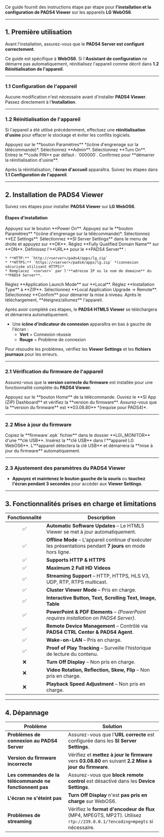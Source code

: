 Ce guide fournit des instructions étape par étape pour **l'installation et la configuration de PADS4 Viewer** sur les appareils **LG WebOS6**.

***

## **1. Première utilisation**

Avant l'installation, assurez-vous que le **PADS4 Server est configuré correctement**.

<Note> Ce guide est spécifique à **WebOS6**. Si l'**Assistant de configuration** ne démarre pas automatiquement, réinitialisez l'appareil comme décrit dans **1.2 Réinitialisation de l'appareil**.</Note>

***

### **1.1 Configuration de l'appareil**

Aucune modification n'est nécessaire avant d'installer **PADS4 Viewer**. Passez directement à l'**Installation**.

***

### **1.2 Réinitialisation de l'appareil**

Si l'appareil a été utilisé précédemment, effectuez une **réinitialisation d'usine** pour effacer le stockage et éviter les conflits logiciels.

<Steps>
  <Step title="Première étape">
    Appuyez sur le **bouton Paramètres** *(icône d'engrenage sur la télécommande)*.
  </Step>

  <Step title="Deuxième étape">
    Sélectionnez **Admin**.
  </Step>

  <Step title="Troisième étape">
    Sélectionnez **Turn On**.
  </Step>

  <Step title="Quatrième étape">
    Entrez le **code PIN** par défaut : `000000`.
  </Step>

  <Step title="Cinquième étape">
    Confirmez pour **démarrer la réinitialisation d'usine**.
  </Step>
</Steps>

Après la réinitialisation, l'**écran d'accueil** apparaîtra. Suivez les étapes dans **1.1 Configuration de l'appareil**.

***

## **2. Installation de PADS4 Viewer**

Suivez ces étapes pour installer **PADS4 Viewer** sur **LG WebOS6**.

#### **Étapes d'installation**

<Steps>
  <Step title="Première étape">
    Appuyez sur le bouton **Power On**.
  </Step>

  <Step title="Deuxième étape">
    Appuyez sur le **bouton Paramètres** *(icône d'engrenage sur la télécommande)*.
  </Step>

  <Step title="Troisième étape">
    Sélectionnez **EZ Settings**.
  </Step>

  <Step title="Quatrième étape">
    Sélectionnez **SI Server Settings** dans le menu de droite et appuyez sur **OK**.
  </Step>

  <Step title="Cinquième étape">
    Réglez **Fully Qualified Domain Name** sur **ON**.
  </Step>

  <Step title="Sixième étape">
    Définissez l'**URL** pour le **PADS4 Server** :

    * **HTTP:** `http://<server>/pads4/apps/lg.zip`
    * **HTTPS:** `https://<server>/pads4/apps/lg.zip` *(connexion sécurisée utilisant HTTPS)*
    * Remplacez `<server>` par l'**adresse IP ou le nom de domaine** du **PADS4 Server**.
  </Step>

  <Step title="Septième étape">
    Réglez **Application Launch Mode** sur **Local**.
  </Step>

  <Step title="Huitième étape">
    Réglez **Installation Type** à **ZIP**.
  </Step>

  <Step title="Étape Neuf">
    Sélectionnez **Local Application Upgrade → Remote**.
  </Step>

  <Step title="Étape Dix">
    Sélectionnez **Confirm** pour démarrer la mise à niveau.
  </Step>

  <Step title="Étape Onze">
    Après le téléchargement, **éteignez/allumez** l'appareil.
  </Step>
</Steps>

Après avoir complété ces étapes, le **PADS4 HTML5 Viewer** se téléchargera et démarrera automatiquement.

* Une **icône d'indicateur de connexion** apparaîtra en bas à gauche de l'écran :
  * **Vert** = Connexion réussie
  * **Rouge** = Problème de connexion

Pour résoudre les problèmes, vérifiez les **Viewer Settings** et les **fichiers journaux** pour les erreurs.

***

### **2.1 Vérification du firmware de l'appareil**

Assurez-vous que la **version correcte du firmware** est installée pour une fonctionnalité complète du **PADS4 Viewer**.

<Steps>
  <Step title="Étape Un">
    Appuyez sur le **bouton Home** de la télécommande.
  </Step>

  <Step title="Étape Deux">
    Ouvrez le **SI App (ZIP) Dashboard** et vérifiez la **version du firmware**.
  </Step>

  <Step title="Étape Trois">
    Assurez-vous que la **version du firmware** est **03.08.80** *(requise pour PADS4)*.
  </Step>
</Steps>

***

### **2.2 Mise à jour du firmware**

<Steps>
  <Step title="Étape Un">
    Copiez le **firmware`.epk` fichier** dans le dossier **LG\_MONITOR** d'une **clé USB**.
  </Step>

  <Step title="Étape Deux">
    Insérez la **clé USB** dans l'**appareil LG WebOS6**.
  </Step>

  <Step title="Étape Trois">
    L'**appareil détectera la clé USB** et démarrera la **mise à jour du firmware** automatiquement.
  </Step>
</Steps>

***

### **2.3 Ajustement des paramètres du PADS4 Viewer**

* **Appuyez et maintenez le bouton gauche de la souris** ou **touchez l'écran pendant 3 secondes** pour accéder aux **Viewer Settings**.

***

## **3. Fonctionnalités prises en charge et limitations**

| Fonctionnalité | Description                                                                                                 |
| :------------: | ----------------------------------------------------------------------------------------------------------- |
|        ✅       | **Automatic Software Updates** – Le HTML5 Viewer se met à jour automatiquement.                             |
|        ✅       | **Offline Mode** – L'appareil continue d'exécuter les présentations pendant **7 jours** en mode hors ligne. |
|        ✅       | **Supports HTTP & HTTPS**                                                                                   |
|        ✅       | **Maximum 2 Full HD Videos**                                                                                |
|        ✅       | **Streaming Support** – HTTP, HTTPS, HLS V3, UDP, RTP, RTPS multicast.                                      |
|        ✅       | **Cluster Viewer Mode** – Pris en charge.                                                                   |
|        ✅       | **Interactive Button, Text, Scrolling Text, Image, Table**                                                  |
|        ✅       | **PowerPoint & PDF Elements** – *(PowerPoint requires installation on PADS4 Server)*.                       |
|        ✅       | **Remote Device Management** – Contrôlé via **PADS4 CTRL Center & PADS4 Agent**.                            |
|        ✅       | **Wake-on-LAN** – Pris en charge.                                                                           |
|        ✅       | **Proof of Play Tracking** – Surveille l'historique de lecture du contenu.                                  |
|        ❌       | **Turn Off Display** – Non pris en charge.                                                                  |
|        ❌       | **Video Rotation, Reflection, Skew, Flip** – Non pris en charge.                                            |
|        ❌       | **Playback Speed Adjustment** – Non pris en charge.                                                         |

***

## **4. Dépannage**

| **Problème**                                             | **Solution**                                                                                                              |
| -------------------------------------------------------- | ------------------------------------------------------------------------------------------------------------------------- |
| **Problèmes de connexion au PADS4 Server**               | Assurez-vous que l'**URL correcte** est configurée dans les **SI Server Settings**.                                       |
| **Version du firmware incorrecte**                       | Vérifiez et **mettez à jour le firmware** vers **03.08.80** en suivant **2.2 Mise à jour du firmware**.                   |
| **Les commandes de la télécommande ne fonctionnent pas** | Assurez-vous que **block remote control** est désactivé dans les **Device Settings**.                                     |
| **L'écran ne s'éteint pas**                              | **Turn Off Display** n'est **pas pris en charge** sur WebOS6.                                                             |
| **Problèmes de streaming**                               | Vérifiez le **format d'encodeur de flux** (MP4, MPEGTS, MP2T). Utilisez `rtp://239.0.0.1/?encoding=mpegts` si nécessaire. |
